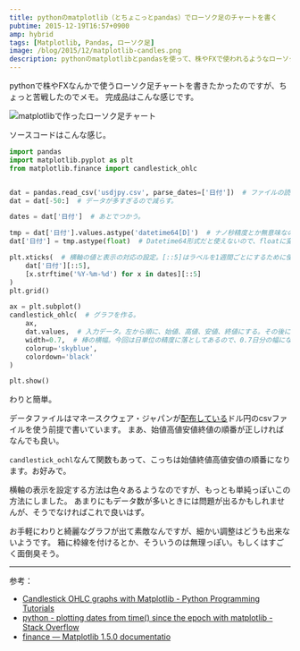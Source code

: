 ```yaml
---
title: pythonのmatplotlib（とちょこっとpandas）でローソク足のチャートを書く
pubtime: 2015-12-19T16:57+0900
amp: hybrid
tags: [Matplotlib, Pandas, ローソク足]
image: /blog/2015/12/matplotlib-candles.png
description: pythonのmatplotlibとpandasを使って、株やFXで使われるようなローソク足チャートを作成する方法のメモです。
---
```


pythonで株やFXなんかで使うローソク足チャートを書きたかったのですが、ちょっと苦戦したのでメモ。
完成品はこんな感じです。

![matplotlibで作ったローソク足チャート](/blog/2015/12/matplotlib-candles.png "800x600")

ソースコードはこんな感じ。
``` python
import pandas
import matplotlib.pyplot as plt
from matplotlib.finance import candlestick_ohlc


dat = pandas.read_csv('usdjpy.csv', parse_dates=['日付'])  # ファイルの読み込み。
dat = dat[-50:]  # データが多すぎるので減らす。

dates = dat['日付']  # あとでつかう。

tmp = dat['日付'].values.astype('datetime64[D]')  # ナノ秒精度とか無意味なので、精度を日単位まで落とす。
dat['日付'] = tmp.astype(float)  # Datetime64形式だと使えないので、floatに変換。

plt.xticks(  # 横軸の値と表示の対応の設定。[::5]はラベルを1週間ごとにするために使っている。
    dat['日付'][::5],
    [x.strftime('%Y-%m-%d') for x in dates][::5]
)
plt.grid()

ax = plt.subplot()
candlestick_ohlc(  # グラフを作る。
    ax,
    dat.values,  # 入力データ。左から順に、始値、高値、安値、終値にする。その後にデータが続いてても良いらしい。
    width=0.7,  # 棒の横幅。今回は日単位の精度に落としてあるので、0.7日分の幅になる。
    colorup='skyblue',
    colordown='black'
)

plt.show()
```
わりと簡単。

データファイルはマネースクウェア・ジャパンが[配布している](http://www.m2j.co.jp/market/historical.php)ドル円のcsvファイルを使う前提で書いています。
まあ、始値高値安値終値の順番が正しければなんでも良い。

`candlestick_ochl`なんて関数もあって、こっちは始値終値高値安値の順番になります。お好みで。

横軸の表示を設定する方法は色々あるようなのですが、もっとも単純っぽいこの方法にしました。
あまりにもデータ数が多いときには問題が出るかもしれませんが、そうでなければこれで良いはず。

お手軽にわりと綺麗なグラフが出て素敵なんですが、細かい調整はどうも出来ないようです。
箱に枠線を付けるとか、そういうのは無理っぽい。もしくはすごく面倒臭そう。

---

参考：
- [Candlestick OHLC graphs with Matplotlib - Python Programming Tutorials](https://pythonprogramming.net/candlestick-ohlc-graph-matplotlib-tutorial/)
- [python - plotting dates from time() since the epoch with matplotlib - Stack Overflow](http://stackoverflow.com/questions/17535065/plotting-dates-from-time-since-the-epoch-with-matplotlib)
- [finance &mdash; Matplotlib 1.5.0 documentatio](http://matplotlib.org/api/finance_api.html)
